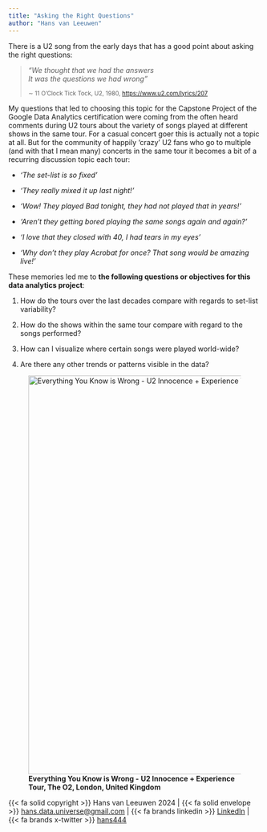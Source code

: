 ```yaml
---
title: "Asking the Right Questions"
author: "Hans van Leeuwen"
---
```


There is a U2 song from the early days that has a good point about asking the right questions:

> *"We thought that we had the answers\
> It was the questions we had wrong"*
>
> ~∼ 11 O'Clock Tick Tock, U2, 1980, <https://www.u2.com/lyrics/207>~

My questions that led to choosing this topic for the Capstone Project of the Google Data Analytics certification were coming from the often heard comments during U2 tours about the variety of songs played at different shows in the same tour. For a casual concert goer this is actually not a topic at all. But for the community of happily 'crazy' U2 fans who go to multiple (and with that I mean many) concerts in the same tour it becomes a bit of a recurring discussion topic each tour:

-   *'The set-list is so fixed'*

-   *'They really mixed it up last night!'*

-   *'Wow! They played Bad tonight, they had not played that in years!'*

-   *'Aren't they getting bored playing the same songs again and again?'*

-   *'I love that they closed with 40, I had tears in my eyes'*

-   *'Why don't they play Acrobat for once? That song would be amazing live!'*

These memories led me to **the following questions or objectives for this data analytics project**:

1.  How do the tours over the last decades compare with regards to set-list variability?

2.  How do the shows within the same tour compare with regard to the songs performed?

3.  How can I visualize where certain songs were played world-wide?

4.  Are there any other trends or patterns visible in the data?

![**Everything You Know is Wrong -** **U2 Innocence + Experience Tour, The O2, London, United Kingdom**](u2hvl/EverythingYouKnowIsWrong.JPG){fig-alt="Everything You Know is Wrong" width="796"}

::: footer
{{< fa solid copyright >}} Hans van Leeuwen 2024 \| {{< fa solid envelope >}} [hans.data.universe\@gmail.com](mailto:hans.data.universe@gmail.com) \| {{< fa brands linkedin >}} [LinkedIn](https://www.linkedin.com/in/vanleeuwenhans/) \| {{< fa brands x-twitter >}} [hans444](https://x.com/hans444)
:::

